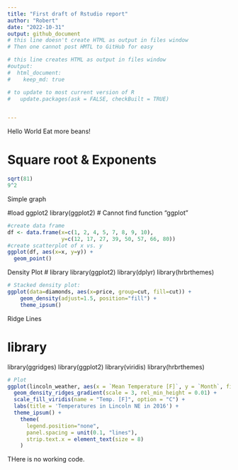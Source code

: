 ```yaml
---
title: "First draft of Rstudio report"
author: "Robert"
date: "2022-10-31"
output: github_document
# this line doesn't create HTML as output in files window
# Then one cannot post HMTL to GitHub for easy 

# this line creates HTML as output in files window
#output:
#  html_document:
#    keep_md: true

# to update to most current version of R
#   update.packages(ask = FALSE, checkBuilt = TRUE)


---
```


Hello World
Eat more beans!

# Square root & Exponents
```r
sqrt(81)
9^2
```

Simple graph


#load ggplot2
library(ggplot2)
# Cannot find function "ggplot" 


```r
#create data frame
df <- data.frame(x=c(1, 2, 4, 5, 7, 8, 9, 10),
                 y=c(12, 17, 27, 39, 50, 57, 66, 80))
#create scatterplot of x vs. y
ggplot(df, aes(x=x, y=y)) +
  geom_point()
```

Density Plot
# library
library(ggplot2)
library(dplyr)
library(hrbrthemes)

```r
# Stacked density plot:
ggplot(data=diamonds, aes(x=price, group=cut, fill=cut)) +
    geom_density(adjust=1.5, position="fill") +
    theme_ipsum() 
```

Ridge Lines

# library
library(ggridges)
library(ggplot2)
library(viridis)
library(hrbrthemes)

```r
# Plot
ggplot(lincoln_weather, aes(x = `Mean Temperature [F]`, y = `Month`, fill = ..x..)) +
  geom_density_ridges_gradient(scale = 3, rel_min_height = 0.01) +
  scale_fill_viridis(name = "Temp. [F]", option = "C") +
  labs(title = 'Temperatures in Lincoln NE in 2016') +
  theme_ipsum() +
    theme(
      legend.position="none",
      panel.spacing = unit(0.1, "lines"),
      strip.text.x = element_text(size = 8)
    )
```

THere is no working code.
